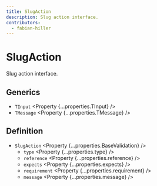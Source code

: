```yaml
---
title: SlugAction
description: Slug action interface.
contributors:
  - fabian-hiller
---
```



# SlugAction

Slug action interface.

## Generics

- `TInput` <Property {...properties.TInput} />
- `TMessage` <Property {...properties.TMessage} />

## Definition

- `SlugAction` <Property {...properties.BaseValidation} />
  - `type` <Property {...properties.type} />
  - `reference` <Property {...properties.reference} />
  - `expects` <Property {...properties.expects} />
  - `requirement` <Property {...properties.requirement} />
  - `message` <Property {...properties.message} />
